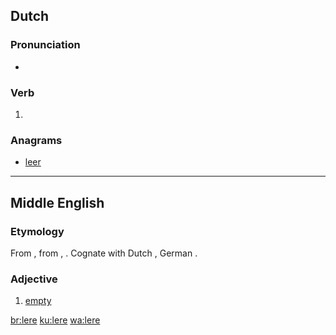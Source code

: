 {{also|lére|lerë}}
==Dutch==

===Pronunciation===
* {{rhymes|eːrə|lang=nl}}

===Verb===
{{nl-verb-form}}

# {{nl-verb form of|n=sg|t=pres|m=subj|leren}}

===Anagrams===
* [[leer#Dutch|leer]]

----

==Middle English==

===Etymology===
From {{etyl|ang|enm}} {{m|ang|*lǣre}}, from {{etyl|gem-pro|enm}} {{m|gem-pro|*lēziz}}, {{m|gem-pro|*lēzijaz}}. Cognate with Dutch {{m|nl|laar}}, German {{m|de|leer}}.

===Adjective===
{{enm-adj}}

# [[empty]]

[[br:lere]]
[[ku:lere]]
[[wa:lere]]